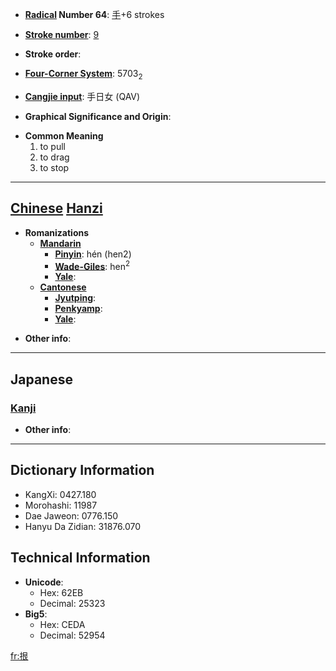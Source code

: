 * '''[[Wiktionary:Chinese radical index| Radical]] Number 64''': [[Wiktionary:Chinese radical index 手|手]]+6 strokes

* '''[[Wiktionary:Chinese total strokes index|Stroke number]]''': [[Wiktionary:Chinese total strokes index 9|9]]

* '''Stroke order''': 

* '''[[Wiktionary:Chinese four corner index|Four-Corner System]]''': 5703<sub>2</sub>

* '''[[Wiktionary:Chinese Cangjie index|Cangjie input]]''': 手日女 (QAV)

* '''Graphical Significance and Origin''': 

* '''Common Meaning'''
*#to pull
*# to drag
*# to stop


----

== [[Chinese]] [[Hanzi]] ==

* '''Romanizations'''
** '''[[Mandarin]]'''
*** '''[[Pinyin]]''': hén (hen2)
*** '''[[Wade-Giles]]''': hen<sup>2</sup>
*** '''[[Yale]]''': 
** '''[[Cantonese]]'''
*** '''[[Jyutping]]''':
*** '''[[Penkyamp]]''': 
*** '''[[Yale]]''': 

* '''Other info''': 

----

==Japanese==
===[[Kanji]]===
{{kanji|on readings=[[しゅう]] (shū)
|kun readings=
}}

* '''Other info''':  

----

== Dictionary Information ==

* KangXi: 0427.180
* Morohashi: 11987
* Dae Jaweon: 0776.150
* Hanyu Da Zidian: 31876.070

== Technical Information ==

* '''Unicode''':
** Hex: 62EB
** Decimal: 25323
* '''Big5''':
** Hex: CEDA
** Decimal: 52954

[[fr:拫]]